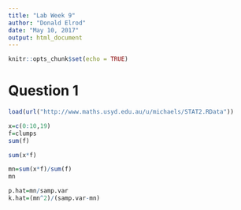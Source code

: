 ---
title: "Lab Week 9"
author: "Donald Elrod"
date: "May 10, 2017"
output: html_document
---

```{r setup, include=FALSE}
knitr::opts_chunk$set(echo = TRUE)
```

# Question 1
```{r}
load(url("http://www.maths.usyd.edu.au/u/michaels/STAT2.RData"))

x=c(0:10,19)
f=clumps
sum(f)

sum(x*f)

mn=sum(x*f)/sum(f)
mn

p.hat=mn/samp.var
k.hat=(mn^2)/(samp.var-mn)


```
